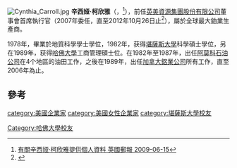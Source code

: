 {{Rough translation|time=2022-06-20T02:48:04+00:00}}
[[File:Cynthia_Carroll.jpg|thumb]]
'''辛西娅·柯欣雅'''（'''{{lang-en|Cynthia Carroll}}'''，{{bd|1957年}}<ref>[http://www.telegraph.co.uk/finance/2949500/Who-is-Cynthia-Carroll.html 有關辛西娅·柯欣雅提供個人資料 英國郵報 2009-06-15]</ref>），前任[[英美資源集團股份有限公司|英美資源集團股份有限公司]]董事會首席執行官（2007年委任，直至2012年10月26日止<ref>{{cite web |url=http://www.angloamerican.com/media/releases/2012pr/2012-10-26 |title=存档副本 |accessdate=2012-10-26  |deadurl=yes |archiveurl=https://web.archive.org/web/20121028170716/http://www.angloamerican.com/media/releases/2012pr/2012-10-26 |archivedate=2012-10-28 }}</ref>），屬於全球最大鉑業生產商。

1978年，畢業於{{le|斯基德莫爾學院|Skidmore College}}地質科學學士學位，1982年，获得[[堪薩斯大學|堪薩斯大學]]科學碩士學位，另在1989年，获得[[哈佛大學|哈佛大學]]工商管理碩士位。在1982年至1987年，出任[[阿莫科石油公司|阿莫科石油公司]]在4个地區的油田工作，之後在1989年，出任[[加拿大鋁業公司|加拿大鋁業公司]]所有工作，直至2006年為止。

==參考==
{{reflist}}
{{DEFAULTSORT:Carroll, Cynthia}}
[[category:美國企業家|category:美國企業家]]
[[category:美國女性企業家|category:美國女性企業家]]
[[Category:哈佛大學校友|Category:哈佛大學校友]]
[[category:堪薩斯大學校友|category:堪薩斯大學校友]]